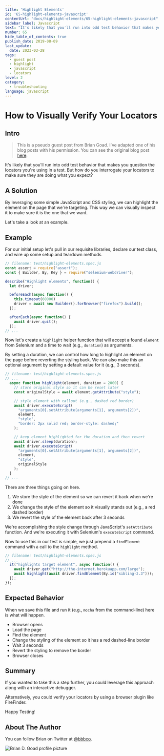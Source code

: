 ```yaml
---
title: 'Highlight Elements'
id: '65-highlight-elements-javascript'
contentUrl: "docs/highlight-elements/65-highlight-elements-javascript"
sidebar_label: Javascript
text: "It's likely that you'll run into odd test behavior that makes you question the locators you're using in a test. But how do you interrogate your locators to make sure they are doing what you expect?"
number: 65
hide_table_of_contents: true
publish_date: 2019-08-09
last_update:
  date: 2023-03-28
tags:
  - guest post
  - highlight
  - javascript
  - locators
level: 2
category:
  - troubleshooting
language: javascript
---
```


# How to Visually Verify Your Locators

## Intro

>This is a pseudo guest post from Brian Goad. I've adapted one of his blog posts with his permission. You can see the original blog post [here](http://swdandruby.wordpress.com/2013/07/19/did-i-select-the-right-element/).

It's likely that you'll run into odd test behavior that makes you question the locators you're using in a test. But how do you interrogate your locators to make sure they are doing what you expect?

## A Solution

By leveraging some simple JavaScript and CSS styling, we can highlight the element on the page that we're targeting. This way we can visually inspect it to make sure it is the one that we want.

Let's take a look at an example.

## Example

For our initial setup let's pull in our requisite libraries, declare our test class, and wire up some setup and teardown methods.

```javascript
// filename: test/highlight-elements.spec.js
const assert = require("assert");
const { Builder, By, Key } = require("selenium-webdriver");

describe("Highlight elements", function() {
  let driver;

  beforeEach(async function() {
    this.timeout(60000)
    driver = await new Builder().forBrowser("firefox").build();
  });

  afterEach(async function() {
    await driver.quit();
  });
// ...
```

Now let's create a `highlight` helper function that will accept a found `element` from Selenium and a time to wait (e.g., `duration`) as arguments.

By setting a duration, we can control how long to highlight an element on the page before reverting the styling back. We can also make this an optional argument by setting a default value for it (e.g., 3 seconds).

```javascript
// filename: test/highlight-elements.spec.js
// ...
  async function highlight(element, duration = 2000) {
    // store original style so it can be reset later
    const originalStyle = await element.getAttribute("style");

    // style element with callout (e.g., dashed red border)
    await driver.executeScript(
      "arguments[0].setAttribute(arguments[1], arguments[2])",
      element,
      "style",
      "border: 2px solid red; border-style: dashed;"
    );

    // keep element highlighted for the duration and then revert
    await driver.sleep(duration);
    await driver.executeScript(
      "arguments[0].setAttribute(arguments[1], arguments[2])",
      element,
      "style",
      originalStyle
    );
  }
// ...
```

There are three things going on here.

1. We store the style of the element so we can revert it back when we're done
2. We change the style of the element so it visually stands out (e.g., a red dashed border)
3. We revert the style of the element back after 3 seconds

We're accomplishing the style change through JavaScript's `setAttribute` function. And we're executing it with Selenium's `executeScript` command.

Now to use this in our test is simple, we just prepend a `findElement` command with a call to the `highlight` method.

```javascript
// filename: test/highlight-elements.spec.js
// ...
  it("highlights target element", async function() {
    await driver.get("http://the-internet.herokuapp.com/large");
    await highlight(await driver.findElement(By.id("sibling-2.3")));
  });
});
```

## Expected Behavior

When we save this file and run it (e.g., `mocha` from the command-line) here is what will happen.

- Browser opens
- Load the page
- Find the element
- Change the styling of the element so it has a red dashed-line border
- Wait 3 seconds
- Revert the styling to remove the border
- Browser closes

## Summary

If you wanted to take this a step further, you could leverage this approach along with an interactive debugger.

Alternatively, you could verify your locators by using a browser plugin like FireFinder.

Happy Testing!

## About The Author

You can follow Brian on Twitter at [@bbbco](https://twitter.com/bbbco).

![Brian D. Goad profile picture](/img/authors/brian-goad.jpeg#author-img 'a title')
